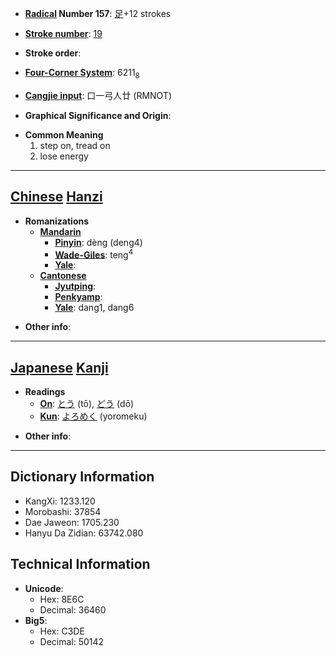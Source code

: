 * '''[[Wiktionary:Chinese radical index| Radical]] Number 157''': [[Wiktionary:Chinese radical index 足|足]]+12 strokes

* '''[[Wiktionary:Chinese total strokes index|Stroke number]]''': [[Wiktionary:Chinese total strokes index 19|19]]

* '''Stroke order''': 

* '''[[Wiktionary:Chinese four corner index|Four-Corner System]]''': 6211<sub>8</sub>

* '''[[Wiktionary:Chinese Cangjie index|Cangjie input]]''': 口一弓人廿 (RMNOT)

* '''Graphical Significance and Origin''': 

* '''Common Meaning'''
*#step on, tread on
*# lose energy


----

== [[Chinese]] [[Hanzi]] ==

* '''Romanizations'''
** '''[[Mandarin]]'''
*** '''[[Pinyin]]''': dèng (deng4)
*** '''[[Wade-Giles]]''': teng<sup>4</sup>
*** '''[[Yale]]''': 
** '''[[Cantonese]]'''
*** '''[[Jyutping]]''':
*** '''[[Penkyamp]]''': 
*** '''[[Yale]]''': dang1, dang6

* '''Other info''': 

----

== [[Japanese]] [[Kanji]] ==

* '''Readings'''
** '''[[On]]''': [[とう]] (tō), [[どう]] (dō)
** '''[[Kun]]''': [[よろめく]] (yoromeku)

* '''Other info''':  

----

== Dictionary Information ==

* KangXi: 1233.120
* Morobashi: 37854
* Dae Jaweon: 1705.230
* Hanyu Da Zidian: 63742.080

== Technical Information ==

* '''Unicode''':
** Hex: 8E6C
** Decimal: 36460
* '''Big5''':
** Hex: C3DE
** Decimal: 50142